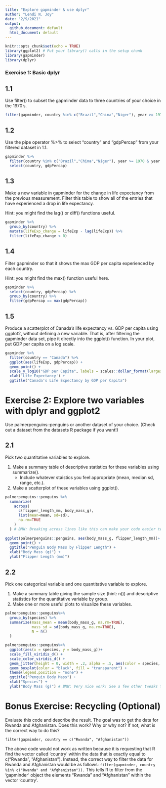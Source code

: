 ```yaml
---
title: "Explore gapminder & use dplyr"
author: "Lendi N. Joy"
date: "2/9/2021"
output: 
  github_document: default
  html_document: default
---
```


<!-- BMW: Do your output like this, then knit twice. -->

```r
knitr::opts_chunk$set(echo = TRUE)
library(ggplot2) # Put your library() calls in the setup chunk
library(gapminder)
library(dplyr)
```

### Exercise 1: Basic dplyr

## 1.1

<!-- BMW: In markdown, you need blank lines between paragraphs. A single line break is ignored. -->

Use filter() to subset the gapminder data to three countries of your choice in the 1970’s.

```r
filter(gapminder, country %in% c("Brazil","China","Niger"), year >= 1970 & year <= 1979)
```

<!-- BMW: For readability, put spaces around operators like <= -->

## 1.2

Use the pipe operator %>% to select “country” and “gdpPercap” from your filtered dataset in 1.1.

```r
gapminder %>% 
  filter(country %in% c("Brazil","China","Niger"), year >= 1970 & year <= 1979) %>% 
  select(country, gdpPercap) 
```

## 1.3

Make a new variable in gapminder for the change in life expectancy from the previous measurement. Filter this table to show all of the entries that have experienced a drop in life expectancy.

Hint: you might find the lag() or diff() functions useful.

```r
gapminder %>% 
  group_by(country) %>% 
  mutate(lifeExp_change = lifeExp - lag(lifeExp)) %>% 
  filter(lifeExp_change < 0)
```

<!-- BMW: Great work! Just need to group by country so that you don't compute changes across multiple countries. -->

## 1.4

Filter gapminder so that it shows the max GDP per capita experienced by each country.  

Hint: you might find the max() function useful here.

```r
gapminder %>% 
  select(country, gdpPercap) %>% 
  group_by(country) %>% 
  filter(gdpPercap == max(gdpPercap))
```

## 1.5

Produce a scatterplot of Canada’s life expectancy vs. GDP per capita using ggplot2, without defining a new variable. That is, after filtering the gapminder data set, pipe it directly into the ggplot() function. In your plot, put GDP per capita on a log scale.

```r
gapminder %>% 
  filter(country == "Canada") %>%  
  ggplot(aes(lifeExp, gdpPercap)) +
  geom_point() +
  scale_y_log10("GDP per Capita", labels = scales::dollar_format(largest_with_cents = 1)) +
  xlab('Life Expectancy') +
  ggtitle("Canada's Life Expectancy by GDP per Capita")
```

# Exercise 2: Explore two variables with dplyr and ggplot2

Use palmerpenguins::penguins or another dataset of your choice. (Check out a dataset from the datasets R package if you want!)

## 2.1

Pick two quantitative variables to explore.  

1. Make a summary table of descriptive statistics for these variables using summarize().
   * Include whatever staistics you feel appropriate (mean, median sd, range, etc.).
2. Make a scatterplot of these variables using ggplot().

```r
palmerpenguins::penguins %>% 
  summarize(
    across(
      c(flipper_length_mm, body_mass_g),
      list(mean=mean, sd=sd), 
      na.rm=TRUE
    )
  ) # BMW: Breaking across lines like this can make your code easier to read.
    
ggplot(palmerpenguins::penguins, aes(body_mass_g, flipper_length_mm))+
  geom_point() +
  ggtitle("Penguin Body Mass by Flipper Length") +
  xlab("Body Mass (g)") +
  ylab("Flipper Length (mm)")
```

## 2.2
Pick one categorical variable and one quantitative variable to explore.

1. Make a summary table giving the sample size (hint: n()) and descriptive statistics for the quantitative variable by group.
2. Make one or more useful plots to visualize these variables.

```r
palmerpenguins::penguins%>% 
  group_by(species) %>% 
  summarize(mass_mean = mean(body_mass_g, na.rm=TRUE),
            mass_sd = sd(body_mass_g, na.rm=TRUE), 
            N = n()
  ) 

palmerpenguins::penguins%>% 
  ggplot(aes(x = species, y = body_mass_g))+
  scale_fill_viridis_d() +
  scale_color_viridis_d() +
  geom_jitter(height = 0, width = .2, alpha = .5, aes(color = species, fill = species)) + # BMW: When you use geom_jitter with one categorical and one continuous variable, it's best not to add any noise on the axis with teh continuous variable. Do that here by adding height = 0
  geom_boxplot(color = "black", fill = "transparent") +
  theme(legend.position = "none") +
  ggtitle("Penguin Body Mass") +
  xlab("Species") +
  ylab("Body Mass (g)") # BMW: Very nice work! See a few other tweaks that might make things look a bit cleaner.
```

# Bonus Exercise: Recycling (Optional)
Evaluate this code and describe the result. The goal was to get the data for Rwanda and Afghanistan. Does this work? Why or why not? If not, what is the correct way to do this?

`filter(gapminder, country == c("Rwanda", "Afghanistan"))`


The above code would not work as written because it is requesting that R find the vector called 'country' within the data that is exactly equal to c("Rwanda", "Afghanistan"). Instead, the correct way to filter the data for Rwanda and Afghanistan would be as follows: `filter(gapminder, country %in% c("Rwanda" and "Afghanistan")).` This tells R to filter from the 'gapminder' object the elements "Rwanda" and "Afghanistan" within the vector 'country'.

<!-- BMW: Great! -->
